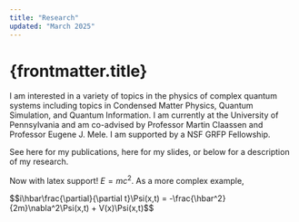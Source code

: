 ```yaml
---
title: "Research"
updated: "March 2025"
---
```


# {frontmatter.title}

I am interested in a variety of topics in the physics of complex quantum systems including topics in Condensed Matter Physics, Quantum Simulation, and Quantum Information. I am currently at the University of Pennsylvania and am co-advised by Professor Martin Claassen and Professor Eugene J. Mele. I am supported by a NSF GRFP Fellowship.

See here for my publications, here for my slides, or below for a description of my research.


Now with latex support! $E=mc^2$. As a more complex example,

<div style={{textAlign: 'center'}}>
$$i\hbar\frac{\partial}{\partial t}\Psi(x,t) = -\frac{\hbar^2}{2m}\nabla^2\Psi(x,t) + V(x)\Psi(x,t)$$
</div>